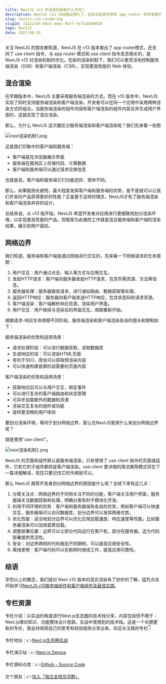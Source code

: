 ```yaml
---
title: NextJS v13 的渲染机制有什么不同？
description: NextJS v13 已经推出很久了，社区也在逐步转向 app router 的开发模式，但你知道 app router 背后是什么样的渲染机制考量吗？
slug: nextjs-v13-rendering
slugId: 31a22c65-66c5-4ebc-9bff-fe71a8300929
tags: NextJS
date: 2023-08-25
---
```


关注 NextJS 的朋友都知道，NextJS 在 v13 版本推出了 app router模式，还支持了 use client 指令，与 app router 模式和 use client 指令息息相关的，是 NextJS v13 对渲染机制的优化。在新的渲染机制下，我们可以更灵活地控制服务端渲染（SSR）和客户端渲染（CSR），实现更高性能的 Web 体验。

## 混合渲染

在早期版本中，NextJS 主要采用服务端渲染的方式。而在 v13 版本中，NextJS 实现了同时支持服务端渲染和客户端渲染。开发者可以在同一个应用中采用两种渲染方式的组合。当服务端渲染的组件内容和客户端渲染的组件内容合并生成用户界面时，这就实现了混合渲染。

那么，为什么 NextJS 这次要区分服务端渲染和客户端渲染呢？我们先来看一张图

![next渲染机制1.png](/assets/011/1.png)

这是我们印象中的客户端和服务端：

- 客户端是在浏览器展示界面
- 服务端在服务区上存储代码、计算数据
- 客户端和服务端可以通过请求交换信息

也就是说，客户端和服务端它们功能迥异、使命不同。

那么，如果能扬长避短，最大程度发挥客户端和服务端的优势，是不是就可以让我们开发的产品获得更好的性能？正是基于这样的理念，NextJS才有了服务端渲染和客户端渲染并存的设计。

总结来说，从 v13 版开始，NextJS 希望开发者对应用进行更细致地划分渲染环境，以实现更高性能的产品。而框架为此做的工作就是混合服务端和客户端的渲染结果，展示到用户面前。

## 网络边界

我们知道，服务端和客户端是通过网络进行交互的，先来看一下网络请求的生命周期：

1. 用户交互：用户通过点击、输入等方式与应用交互。
2. 发起HTTP请求：客户端向服务器发起HTTP请求，包含所需资源、方法等信息。
3. 服务器处理：服务器接收请求，进行诸如路由、数据获取等处理。
4. 返回HTTP响应：服务器向客户端发送HTTP响应，包含状态码和请求资源。
5. 客户端渲染：客户端解析响应资源，渲染用户界面。
6. 用户交互：用户继续与渲染后的界面交互，周期重新开始。

根据请求-响应生命周期不同阶段，服务端渲染和客户端渲染各自的擅长和限制如下：

服务端渲染的优势和适用场景：

- 请求处理阶段：可以进行数据获取，读取数据库
- 生成响应阶段：可以渲染HTML页面
- 有利于SEO，爬虫可以获取预渲染内容
- 可以快速构建首屏阶段需要的页面内容

客户端渲染的优势和适用场景：

- 获取响应后可以与用户交互，绑定事件
- 可以进行复杂的客户端路由和状态管理
- 可异步加载额外的数据和资源
- 渲染交互复杂的组件或功能
- 提供更流畅的用户体验

要划分渲染环境，等同于划分网络边界，那么在NextJS里用什么来划分网络边界呢？

就是使用“use client”。

![next渲染机制2.png](/assets/011/2.png)

NextJS 的页面和组件默认是服务端渲染，只有使用了 use client 指令的页面或组件，它和它的子组件都将是客户端渲染。use client 更详细的用法推荐模式将在下一篇详细解读，现在只要记住它的作用就可以。

那么 NextJS 推荐开发者划分网络边界的原因是什么呢？总结下来有这几点：

1. 分离关注点：网络边界的不同侧关注不同的功能，客户端关注用户界面，服务器端关注数据获取和处理。明确分离有利于模块化开发。
2. 利用不同环境的优势：客户端和服务器端有各自的优势，例如客户端可以快速交互，服务器端可以访问数据库。划分边界可以发挥两者优势。
3. 优化性能：适当地划分边界可以优化应用加载速度、响应速度等性能。比如服务器渲染可以加快首屏加载。
4. 调整部署位置：边界可以让部分代码运行在客户机，部分在服务器。这为代码部署提供灵活性。
5. 安全：对边界两侧的代码施加不同限制，可以提高应用安全性。
6. 离线使用：客户端代码可以在断网时继续工作，提高应用可靠性。

## 结语

学完以上的概念，我们就对 Next v13 版本的混合渲染有了初步的了解，猛烈点击开始学习[NextJS v13服务端组件和客户端组件及最佳实践](/article/nextjs-v13-server-side-and-client-side-components-best-practices)。

## 专栏资源

专栏介绍：以实战的角度进行Next.js生态圈的技术栈分享，内容包括但不限于：Next.js理论知识、功能模块设计思路、实战中使用到的技术栈。这是一个长期更新的专栏，我会持续把自己的思考和经验提炼分享出来，欢迎关注我的专栏👇

专栏地址：👉[Next.js生态圈实战](/tag/NextJS%E5%AE%9E%E6%88%98)

专栏演示站：👉[Next.js Demos](https://nextjs.weijunext.com)

专栏源码仓库：👉[Github - Source Code](https://github.com/weijunext/nextjs-learn-demos)

交个朋友：👉[加入「独立全栈交流群」](/make-a-friend)